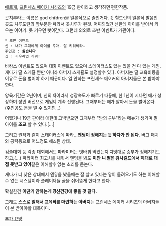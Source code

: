 [[에로게]], [[프린세스 메이커 시리즈]]의 19금 판이라고 생각하면 편한작품.

곳치루라는 이름은 god children을 일본식으로 줄인거다. 갓 칠드런의 일본식 발음인 곳도 치루도란의 앞부분만 따와서 곳치루가 된것. 어찌되었건 신한테 아이를 받아서 키우는 이야기. 못 키우면 뺏어간다. 그런데 의외로 초반 이벤트가 가관이다.

 * 초반 이벤트
 신 : 내가 그대에게 아이를 주마. 잘 키워봐라…
 주인공 : '''싫습니다'''
 신 : 키우라면 키워!

바캉스 이벤트도 있으며 대회 이벤트도 있으며 스테이터스도 있는 있을 건 다 있는 게임. 게다가 딸 스케쥴 뿐만 아니라 아버지 스케쥴도 설정할수 있다. 아버지는 딸 교육비등을 이유로 돈을 벌어야 하기 때문이다. 일 안하는 프린세스 메이커의 아버지들은 본 받아야 한다.

양육기간은 2년이며, 신의 아이라서 성장속도가 빠르기 때문에, 한 1년이 지나면 애가 성장하며 성인 버전으로 게임이 계속 진행된다. 그때부터는 애가 알아서 돈을 벌어온다. (주인공도 돈을 벌 수 있지만…)

어쨌거나 19금 판이라 애한테 고백받으면 그때부터 "밤의 공부"라는 메뉴가 생기며 딸아이를 '''조교''' 할 수 있다.[…]

그리고 원작과 같이 스테이터스에 따라…'''엔딩이 정해지는 듯 하다가 안 된다.''' 버그 패치와 공략등으로 어느정도 해소된 상태.

검술대회 등 각종 대회에서도 파라미터는 엿바꿔 먹었는지 지멋대로 승부가 정해지기도 하고,(…) 파라미터 최고치를 채워서 엔딩을 봐도 '''미안 니 딸은 검사길드에서 제대로 대접 못받고 있어'''같은 이해할수 없는 소리를 듣는다. 

게다가 더 낮은 상태에서 엔딩을 봤을때는 잘 살고 있다는 말이 들려오기도 하는 이해할수 없는 시스템이라 플레이어들 골을 쥐어뜯게 한다고 한다.

확실한건 '''이딴거 안하는게 정신건강에 좋을 것 같다.'''

그래도 '''스스로 일해서 교육비를 마련하는 아버지'''는 프린세스 메이커 시리즈의 아버지들이 본 받아야할 대목이다.

[[추가 요망]]
